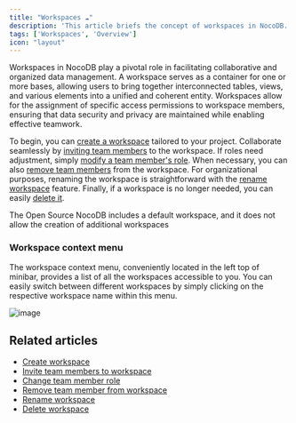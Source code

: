 ```yaml
---
title: "Workspaces ☁"
description: 'This article briefs the concept of workspaces in NocoDB.'
tags: ['Workspaces', 'Overview']
icon: "layout"
---
```


Workspaces in NocoDB play a pivotal role in facilitating collaborative and organized data management. A workspace serves as a container for one or more bases, allowing users to bring together interconnected tables, views, and various elements into a unified and coherent entity. Workspaces allow for the assignment of specific access permissions to workspace members, ensuring that data security and privacy are maintained while enabling effective teamwork.

To begin, you can [create a workspace](/docs/product-docs/workspaces/create-workspace) tailored to your project. Collaborate seamlessly by [inviting team members](/docs/product-docs/workspaces/workspace-collaboration) to the workspace. If roles need adjustment, simply [modify a team member's role](/docs/product-docs/workspaces/workspace-collaboration#modify-workspace-member-roles). When necessary, you can also [remove team members](/docs/product-docs/workspaces/workspace-collaboration#remove-workspace-members) from the workspace. For organizational purposes, renaming the workspace is straightforward with the [rename workspace](/docs/product-docs/workspaces/actions-on-workspace#rename-workspace) feature. Finally, if a workspace is no longer needed, you can easily [delete it](/docs/product-docs/workspaces/actions-on-workspace#delete-workspace). 

<Callout type="info">The Open Source NocoDB includes a default workspace, and it does not allow the creation of additional workspaces</Callout>

### Workspace context menu

The workspace context menu, conveniently located in the left top of minibar, provides a list of all the workspaces accessible to you. 
You can easily switch between different workspaces by simply clicking on the respective workspace name within this menu.

![image](/img/v2/workspace/workspace-context-menu.png)

## Related articles
- [Create workspace](/docs/product-docs/workspaces/create-workspace)
- [Invite team members to workspace](/docs/product-docs/workspaces/workspace-collaboration)
- [Change team member role](/docs/product-docs/workspaces/workspace-collaboration#modify-workspace-member-roles)
- [Remove team member from workspace](/docs/product-docs/workspaces/workspace-collaboration#remove-workspace-members)
- [Rename workspace](/docs/product-docs/workspaces/actions-on-workspace#rename-workspace)
- [Delete workspace](/docs/product-docs/workspaces/actions-on-workspace#delete-workspace)